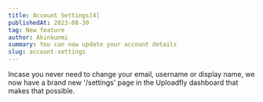 ```yaml
---
title: Account Settings[4]
publishedAt: 2023-08-30
tag: New feature
author: Akinkunmi
summary: You can now update your account details
slug: account-settings
---
```


Incase you never need to change your email, username or display name, we now have a brand new '/settings' page in the Uploadfly dashboard that makes that possible.

